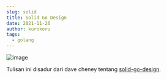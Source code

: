 ```yaml
---
slug: solid
title: Solid Go Design
date: 2021-11-26
author: kurokoru
tags:
  - golang
---
```

![image](https://imagizer.imageshack.com/v2/1024x768q90/924/wGmD4g.jpg)

Tulisan ini disadur dari dave cheney tentang  [solid-go-design](https://dave.cheney.net/2016/08/20/solid-go-design). 
